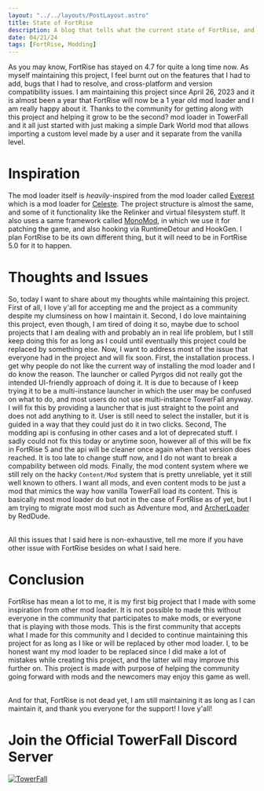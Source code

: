 ```yaml
---
layout: "../../layouts/PostLayout.astro"
title: State of FortRise
description: A blog that tells what the current state of FortRise, and some updates coming to it. 
date: 04/21/24
tags: [FortRise, Modding]
---
```


As you may know, FortRise has stayed on 4.7 for quite a long time now. As myself maintaining this project, I feel burnt out on the features that I had to add,
bugs that I had to resolve, and cross-platform and version compatibility issues. I am maintaining this project since April 26, 2023 and it is almost been a year
that FortRise will now be a 1 year old mod loader and I am really happy about it. Thanks to the community for getting along with this project and helping it grow
to be the second? mod loader in TowerFall and it all just started with just making a simple Dark World mod that allows importing a custom level made by a user 
and it separate from the vanilla level. 

# Inspiration
The mod loader itself is *heavily*-inspired from the mod loader called [Everest](https://github.com/EverestAPI/Everest) which is a 
mod loader for [Celeste](https://store.steampowered.com/app/504230/Celeste/). The project structure is almost the same, and some of it functionality like the 
Relinker and virtual filesystem stuff. It also uses a same framework called [MonoMod](https://github.com/MonoMod/MonoMod), in which we use it for patching the game, 
and also hooking via RuntimeDetour and HookGen. I plan FortRise to be its own different thing, but it will need to be in FortRise 5.0 for it to happen.

# Thoughts and Issues
So, today I want to share about my thoughts while maintaining this project. First of all, I love y'all for accepting me and the project as a community despite
my clumsiness on how I maintain it. Second, I do love maintaining this project, even though, I am tired of doing it so, maybe due to school projects that I am
dealing with and probably an in real life problem, but I still keep doing this for as long as I could until eventually this project could be replaced 
by something else. Now, I want to address most of the issue that everyone had in the project and will fix soon. First, the installation process. I get why people
do not like the current way of installing the mod loader and I do know the reason. The launcher or called Pyrgos did not really got the intended UI-friendly approach
of doing it. It is due to because of I keep trying it to be a multi-instance launcher in which the user may be confused on what to do, and most users do not use
multi-instance TowerFall anyway. I will fix this by providing a launcher that is just straight to the point and does not add anything to it. User is still need to
select the installer, but it is guided in a way that they could just do it in two clicks. Second, The modding api is confusing in other cases and a lot of 
deprecated stuff. I sadly could not fix this today or anytime soon, however all of this will be fix in FortRise 5 and the api will be cleaner once again when that
version does reached. It is too late to change stuff now, and I do not want to break a compability between old mods. Finally, the mod content system where we still
rely on the hacky `Content/Mod` system that is pretty unreliable, yet it still well known to others. I want all mods, and even content mods to be just a mod that
mimics the way how vanilla TowerFall load its content. This is basically most mod loader do but not in the case of FortRise as of yet, but I am trying to migrate
most mod such as Adventure mod, and [ArcherLoader](https://github.com/RedDude/ArcherLoader) by RedDude.

<br/>
All this issues that I said here is non-exhaustive, tell me more if you have other issue with FortRise besides on what I said here.

# Conclusion
FortRise has mean a lot to me, it is my first big project that I made with some inspiration from other mod loader. It is not possible to made this without everyone
in the community that participates to make mods, or everyone that is playing with those mods. This is the first community that accepts what I made for this community
and I decided to continue maintaining this project for as long as I like or will be replaced by other mod loader. I, to be honest want my mod loader to be replaced
since I did make a lot of mistakes while creating this project, and the latter will may improve this further on. This project is made with purpose of helping the
community going forward with mods and the newcomers may enjoy this game as well. 

<br/>
And for that, FortRise is not dead yet, I am still maintaining it as long as I can maintain it, and thank you everyone for the support! I love y'all!

# Join the Official TowerFall Discord Server
<a href="https://discord.gg/m25mWsSv8P">
 <Image alt="TowerFall" src="https://discordapp.com/api/guilds/248961953656078337/embed.png?style=banner2" width={320} height={76}/>
</a>
